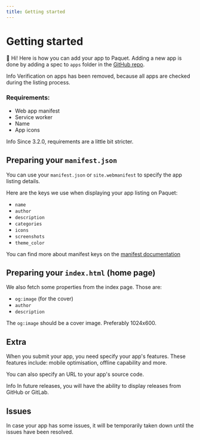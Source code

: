 ```yaml
---
title: Getting started
---
```



# Getting started

:wave: Hi! Here is how you can add your app to Paquet. Adding
a new app is done by adding a spec to `apps` folder in the
[GitHub repo](https://github.com/m4rocks/paquet).

<Alert className="not-prose">
	<InfoIcon/>
	<AlertTitle>
		Info
	</AlertTitle>
	<AlertDescription>
		Verification on apps has been removed, because all apps are checked
		during the listing process.
	</AlertDescription>
</Alert>

### Requirements:
* Web app manifest
* Service worker
* Name
* App icons

<Alert className="not-prose">
	<InfoIcon/>
	<AlertTitle>
		Info
	</AlertTitle>
	<AlertDescription>
		Since 3.2.0, requirements are a little bit stricter.
	</AlertDescription>
</Alert>

## Preparing your `manifest.json`

You can use your `manifest.json` or `site.webmanifest` to specify the app listing
details.

Here are the keys we use when displaying your app listing on Paquet:

* `name`
* `author`
* `description`
* `categories`
* `icons`
* `screenshots`
* `theme_color`

You can find more about manifest keys on the [manifest documentation](/docs/manifest)

## Preparing your `index.html` (home page)

We also fetch some properties from the index page. Those are:
* `og:image` (for the cover)
* `author`
* `description`

The `og:image` should be a cover image. Preferably 1024x600.

## Extra

When you submit your app, you need specify your app's features. These features include:
mobile optimisation, offline capability and more.

You can also specify an URL to your app's source code.

<Alert className="not-prose">
	<InfoIcon/>
	<AlertTitle>
		Info
	</AlertTitle>
	<AlertDescription>
		In future releases, you will have the ability to display releases from GitHub or GitLab.
	</AlertDescription>
</Alert>

## Issues

In case your app has some issues, it will be temporarily taken down until the issues have been resolved.
